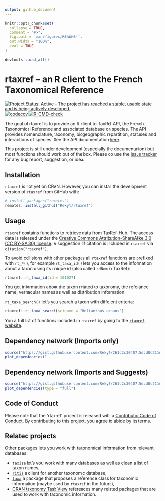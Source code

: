 ```yaml
---
output: github_document
---
```


<!-- README.md is generated from README.Rmd. Please edit that file -->

```r
knitr::opts_chunk$set(
  collapse = TRUE,
  comment = "#>",
  fig.path = "man/figures/README-",
  out.width = "100%",
  eval = TRUE
)

devtools::load_all()
```
# rtaxref – an R client to the French Taxonomical Reference

<!-- badges: start -->
[![Project Status: Active – The project has reached a stable, usable state and is being actively developed.](https://www.repostatus.org/badges/latest/active.svg)](https://www.repostatus.org/#active)
[![codecov](https://codecov.io/gh/Rekyt/rtaxref/branch/master/graph/badge.svg)](https://codecov.io/gh/Rekyt/rtaxref)
[![R-CMD-check](https://github.com/Rekyt/rtaxref/actions/workflows/R-CMD-check.yaml/badge.svg)](https://github.com/Rekyt/rtaxref/actions/workflows/R-CMD-check.yaml)
  <!-- badges: end -->

The goal of rtaxref is to provide an R client to TaxRef API,
the French Taxonomical Reference and associated database on species.
The API provides nomenclature, taxonomy, biogeographic repartition, statuses
and interactions of species. See the API documentation
[here](https://taxref.mnhn.fr/taxref-web/api/doc).

This project is still under development (especially the documentation) but most
functions should work out of the box. Please do use the
[issue tracker](https://github.com/Rekyt/rtaxref/issues) for any bug report,
suggestion, or idea.


## Installation

`rtaxref` is not yet on CRAN. However, you can install the development version of `rtaxref` from GitHub with:

```r
# install.packages("remotes")
remotes::install_github("Rekyt/rtaxref")
```

## Usage

`rtaxref` contains functions to retrieve data from TaxRef-Hub. The access data is released under the [Creative Commons Attribution-ShareAlike 3.0 (CC BY-SA 30) license](https://creativecommons.org/licenses/by-sa/3.0/). A suggestion of citation is included in `rtaxref` via `citation("rtaxref")`.

To avoid collisions with other packages all `rtaxref` functions are prefixed with `rt_*()`, for example `rt_taxa_id()` lets you access to the information about a taxon using its unique id (also called `cdNom` in TaxRef):

```r
rtaxref::rt_taxa_id(id = 101027)
```

You get information about the taxon related to taxonomy, the referance name, vernacular names as well as distribution information.

`rt_taxa_search()` let's you search a taxon with different criteria:

```r
rtaxref::rt_taxa_search(sciname = "Helianthus annuus")
```

You a full list of functions included in `rtaxref` by going to the [`rtaxref` website](https://rekyt.github.io/rtaxref).

## Dependency network (Imports only)

```r
source("https://gist.githubusercontent.com/Rekyt/261c2c3040715dcd8c211d7f5d18c9c8/raw/")
plot_dependencies()
```

## Dependency network (Imports and Suggests)

```r
source("https://gist.githubusercontent.com/Rekyt/261c2c3040715dcd8c211d7f5d18c9c8/raw/")
plot_dependencies(type = "full")
```

## Code of Conduct

Please note that the 'rtaxref' project is released with a [Contributor Code of Conduct](CODE_OF_CONDUCT.md). By contributing to this project, you agree to abide by its terms.

## Related projects

Other packages lets you work with taxonomical information from relevant databases:

- [`taxize`](https://github.com/ropensci/taxize) let's you work with many databases as well as clean a list of taxon names,
- [`ritis`](https://github.com/ropensci/ritis) a client for another taxonomic database,
- [`taxa`](https://github.com/ropensci/taxa) a package that proposes a reference class for taxonomic information (maybe used by `rtaxref` in the future),
- [CRAN taxonomy Task View](https://github.com/ropensci/taxonomy) references many related packages that are used to work with taxonomic information.
